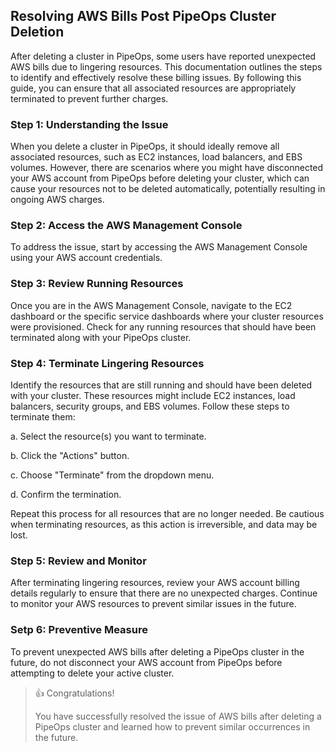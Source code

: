 ## Resolving AWS Bills Post PipeOps Cluster Deletion

After deleting a cluster in PipeOps, some users have reported unexpected AWS bills due to lingering resources. This documentation outlines the steps to identify and effectively resolve these billing issues. By following this guide, you can ensure that all associated resources are appropriately terminated to prevent further charges.


### Step 1: Understanding the Issue

When you delete a cluster in PipeOps, it should ideally remove all associated resources, such as EC2 instances, load balancers, and EBS volumes. However, there are scenarios where you might have disconnected your AWS account from PipeOps before deleting your cluster, which can cause your resources not to be deleted automatically, potentially resulting in ongoing AWS charges.


### Step 2: Access the AWS Management Console

To address the issue, start by accessing the AWS Management Console using your AWS account credentials.


### Step 3: Review Running Resources

Once you are in the AWS Management Console, navigate to the EC2 dashboard or the specific service dashboards where your cluster resources were provisioned. Check for any running resources that should have been terminated along with your PipeOps cluster.


### Step 4: Terminate Lingering Resources

Identify the resources that are still running and should have been deleted with your cluster. These resources might include EC2 instances, load balancers, security groups, and EBS volumes. Follow these steps to terminate them:


a. Select the resource(s) you want to terminate.

b. Click the "Actions" button.

c. Choose "Terminate" from the dropdown menu.

d. Confirm the termination.

Repeat this process for all resources that are no longer needed. Be cautious when terminating resources, as this action is irreversible, and data may be lost.


### Step 5: Review and Monitor

After terminating lingering resources, review your AWS account billing details regularly to ensure that there are no unexpected charges. Continue to monitor your AWS resources to prevent similar issues in the future.


### Setp 6: Preventive Measure

To prevent unexpected AWS bills after deleting a PipeOps cluster in the future, do not disconnect your AWS account from PipeOps before attempting to delete your active cluster.




>👍 Congratulations!
>
>You have successfully resolved the issue of AWS bills after deleting a PipeOps cluster and learned how to prevent similar occurrences in the future.





